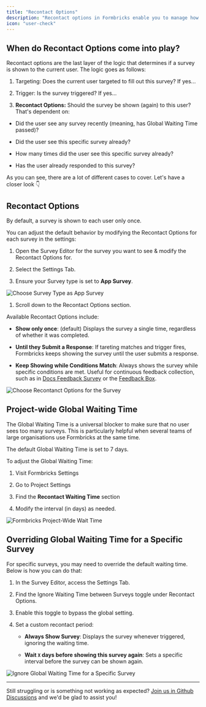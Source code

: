 ```yaml
---
title: "Recontact Options"
description: "Recontact options in Formbricks enable you to manage how often and under what conditions a survey is shown to a user. This feature is crucial for balancing effective feedback collection with a positive user experience by preventing survey fatigue."
icon: "user-check"
---
```



## When do Recontact Options come into play?

Recontact options are the last layer of the logic that determines if a survey is shown to the current user. The logic goes as follows:

1. Targeting: Does the current user targeted to fill out this survey? If yes...

2. Trigger: Is the survey triggered? If yes...

3. **Recontact Options:** Should the survey be shown (again) to this user? That's dependent on:

- Did the user see any survey recently (meaning, has Global Waiting Time passed)?

- Did the user see this specific survey already?

- How many times did the user see this specific survey already?

- Has the user already responded to this survey?

As you can see, there are a lot of different cases to cover. Let's have a closer look 👇

## Recontact Options

<Note>By default, a survey is shown to each user only once.</Note>

You can adjust the default behavior by modifying the Recontact Options for each survey in the settings:

1. Open the Survey Editor for the survey you want to see & modify the Recontact Options for.

2. Select the Settings Tab.

3. Ensure your Survey type is set to **App Survey**.

![Choose Survey Type as App Survey](/images/xm-and-surveys/surveys/website-app-surveys/recontact/app-survey.webp)

1. Scroll down to the Recontact Options section.

Available Recontact Options include:

- **Show only once**: (default) Displays the survey a single time, regardless of whether it was completed.

- **Until they Submit a Response**: If tareting matches and trigger fires, Formbricks keeps showing the survey until the user submits a response.

- **Keep Showing while Conditions Match**: Always shows the survey while specific conditions are met. Useful for continuous feedback collection, such as in [Docs Feedback Survey](/xm-and-surveys/xm/best-practices/docs-feedback) or the [Feedback Box](/xm-and-surveys/xm/best-practices/feedback-box).

![Choose Recontanct Options for the Survey](/images/xm-and-surveys/surveys/website-app-surveys/recontact/survey-recontact.webp)

## Project-wide Global Waiting Time

The Global Waiting Time is a universal blocker to make sure that no user sees too many surveys. This is particularly helpful when several teams of large organisations use Formbricks at the same time.

<Note>The default Global Waiting Time is set to 7 days.</Note>

To adjust the Global Waiting Time:

1. Visit Formbricks Settings

2. Go to Project Settings

3. Find the **Recontact Waiting Time** section

4. Modify the interval (in days) as needed.

![Formbricks Project-Wide Wait Time](/images/xm-and-surveys/surveys/website-app-surveys/recontact/global-wait-time.webp)

## Overriding Global Waiting Time for a Specific Survey

For specific surveys, you may need to override the default waiting time. Below is how you can do that:

1. In the Survey Editor, access the Settings Tab.

2. Find the Ignore Waiting Time between Surveys toggle under Recontact Options.

3. Enable this toggle to bypass the global setting.

4. Set a custom recontact period:

   - **Always Show Survey**: Displays the survey whenever triggered, ignoring the waiting time.

   - **Wait `X` days before showing this survey again**: Sets a specific interval before the survey can be shown again.

![Ignore Global Waiting Time for a Specific Survey](/images/xm-and-surveys/surveys/website-app-surveys/recontact/ignore-wait-time.webp)

---

Still struggling or is something not working as expected? [Join us in Github Discussions](https://github.com/formbricks/formbricks/discussions) and we'd be glad to assist you!
